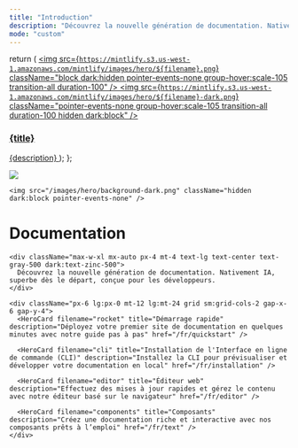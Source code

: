 ```yaml
---
title: "Introduction"
description: "Découvrez la nouvelle génération de documentation. Native à l’IA, belle dès le départ et conçue pour les développeurs."
mode: "custom"
---
```


  return (
    <a className="group cursor-pointer pb-8" href={href}>
      <img
        src={`https://mintlify.s3.us-west-1.amazonaws.com/mintlify/images/hero/${filename}.png`}
        className="block dark:hidden pointer-events-none group-hover:scale-105 transition-all duration-100"
      />
      <img
        src={`https://mintlify.s3.us-west-1.amazonaws.com/mintlify/images/hero/${filename}-dark.png`}
        className="pointer-events-none group-hover:scale-105 transition-all duration-100 hidden dark:block"
      />
      <h3 className="mt-5 text-gray-900 dark:text-zinc-50 font-medium">
        {title}
      </h3>
      <span className="mt-1.5">{description}</span>
    </a>
  );
};

<div className="relative">
  <div className="absolute top-0 lg:-top-16 left-0 right-0">
    <img src="/images/hero/background-light.png" className="block dark:hidden pointer-events-none" />

    <img src="/images/hero/background-dark.png" className="hidden dark:block pointer-events-none" />
  </div>

  <div className="px-4 py-16 lg:py-48 lg:pb-24 max-w-3xl mx-auto">
    <h1 className="block text-4xl font-medium text-center text-gray-900 dark:text-zinc-50 tracking-tight">
      Documentation
    </h1>

    <div className="max-w-xl mx-auto px-4 mt-4 text-lg text-center text-gray-500 dark:text-zinc-500">
      Découvrez la nouvelle génération de documentation. Nativement IA, superbe dès le départ, conçue pour les développeurs.
    </div>

    <div className="px-6 lg:px-0 mt-12 lg:mt-24 grid sm:grid-cols-2 gap-x-6 gap-y-4">
      <HeroCard filename="rocket" title="Démarrage rapide" description="Déployez votre premier site de documentation en quelques minutes avec notre guide pas à pas" href="/fr/quickstart" />

      <HeroCard filename="cli" title="Installation de l'Interface en ligne de commande (CLI)" description="Installez la CLI pour prévisualiser et développer votre documentation en local" href="/fr/installation" />

      <HeroCard filename="editor" title="Éditeur web" description="Effectuez des mises à jour rapides et gérez le contenu avec notre éditeur basé sur le navigateur" href="/fr/editor" />

      <HeroCard filename="components" title="Composants" description="Créez une documentation riche et interactive avec nos composants prêts à l’emploi" href="/fr/text" />
    </div>
  </div>
</div>
